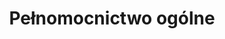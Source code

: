 ---
slug: pelnomocnictwo-ogolne
title: Pełnomocnictwo ogólne
categories: [rodzina, biznes, praca]
priceId: price_1Nl9xQDqWXJnMCTYb4nBN9Wk
---